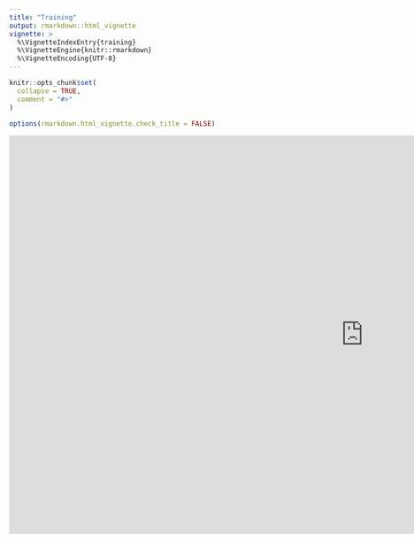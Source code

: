 ```yaml
---
title: "Training"
output: rmarkdown::html_vignette
vignette: >
  %\VignetteIndexEntry{training}
  %\VignetteEngine{knitr::rmarkdown}
  %\VignetteEncoding{UTF-8}
---
```


```r
knitr::opts_chunk$set(
  collapse = TRUE,
  comment = "#>"
)

options(rmarkdown.html_vignette.check_title = FALSE)

```



<iframe width="1280" height="720" src="https://www.youtube.com/embed/oFqP4-eB-Ls" title="YouTube video player" frameborder="0" allow="accelerometer; autoplay; clipboard-write; encrypted-media; gyroscope; picture-in-picture" allowfullscreen></iframe>